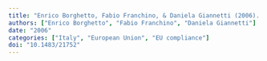 ```yaml
---
title: "Enrico Borghetto, Fabio Franchino, & Daniela Giannetti (2006). **Complying with the transposition deadlines of EU directives. Evidence from Italy**. *Rivista Italiana di Politiche Pubbliche*, 7--38."
authors: ["Enrico Borghetto", "Fabio Franchino", "Daniela Giannetti"]
date: "2006"
categories: ["Italy", "European Union", "EU compliance"]
doi: "10.1483/21752"
---
```

